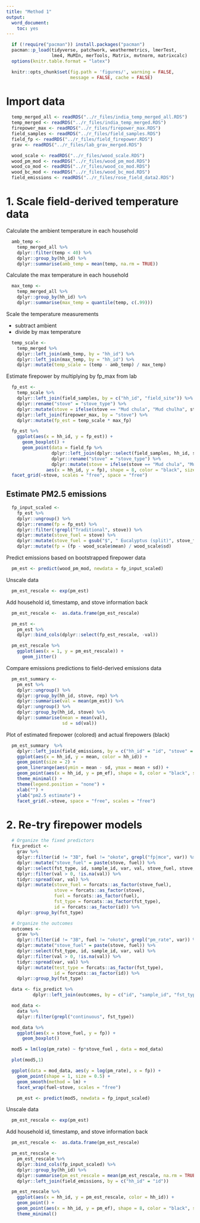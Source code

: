 ```yaml
---
title: "Method 1"
output:
  word_document:
    toc: yes
---
```


```r
  if (!require("pacman")) install.packages("pacman")
  pacman::p_load(tidyverse, patchwork, weathermetrics, lmerTest,
                 lme4, MuMIn, merTools, Matrix, mvtnorm, matrixcalc)
  options(knitr.table.format = "latex")
```

```r
  knitr::opts_chunk$set(fig.path = 'figures/', warning = FALSE,
                        message = FALSE, cache = FALSE)
```

# Import data

```r
  temp_merged_all <- readRDS("../r_files/india_temp_merged_all.RDS")
  temp_merged <- readRDS("../r_files/india_temp_merged.RDS")
  firepower_max <- readRDS("../r_files/firepower_max.RDS")
  field_samples <- readRDS("../r_files/field_samples.RDS")
  field_fp <- readRDS("../r_files/field_firepower.RDS")
  grav <- readRDS("../r_files/lab_grav_merged.RDS")
```

```r
  wood_scale <- readRDS("../r_files/wood_scale.RDS")
  wood_pm_mod <- readRDS("../r_files/wood_pm_mod.RDS")
  wood_co_mod <- readRDS("../r_files/wood_co_mod.RDS")
  wood_bc_mod <- readRDS("../r_files/wood_bc_mod.RDS")
  field_emissions <- readRDS("../r_files/rose_field_data2.RDS")
```

# 1. Scale field-derived temperature data

Calculate the ambient temperature in each household

```r
  amb_temp <-
    temp_merged_all %>%
    dplyr::filter(temp < 40) %>%
    dplyr::group_by(hh_id) %>%
    dplyr::summarise(amb_temp = mean(temp, na.rm = TRUE))
```

Calculate the max temperature in each household

```r
  max_temp <-
    temp_merged_all %>%
    dplyr::group_by(hh_id) %>%
    dplyr::summarise(max_temp = quantile(temp, c(.99)))
```

Scale the temperature measurements

* subtract ambient
* divide by max temperature

```r
  temp_scale <-
    temp_merged %>%
    dplyr::left_join(amb_temp, by = "hh_id") %>%
    dplyr::left_join(max_temp, by = "hh_id") %>%
    dplyr::mutate(temp_scale = (temp - amb_temp) / max_temp)
```

Estimate firepower by multiplying by fp_max from lab

```r
  fp_est <-
    temp_scale %>%
    dplyr::left_join(field_samples, by = c("hh_id", "field_site")) %>%
    dplyr::rename("stove" = "stove_type") %>%
    dplyr::mutate(stove = ifelse(stove == "Mud chula", "Mud chulha", stove)) %>%
    dplyr::left_join(firepower_max, by = "stove") %>%
    dplyr::mutate(fp_est = temp_scale * max_fp)
```

```r
  fp_est %>%
    ggplot(aes(x = hh_id, y = fp_est)) +
      geom_boxplot() +
      geom_point(data = field_fp %>%
                 dplyr::left_join(dplyr::select(field_samples, hh_id, stove_type), by = "hh_id") %>%
                 dplyr::rename("stove" = "stove_type") %>%
                 dplyr::mutate(stove = ifelse(stove == "Mud chula", "Mud chulha", stove)),
               aes(x = hh_id, y = fp), shape = 8, color = "black", size = 3) +
  facet_grid(~stove, scales = "free", space = "free")
```

## Estimate PM2.5 emissions

```r
  fp_input_scaled <-
    fp_est %>%
    dplyr::ungroup() %>%
    dplyr::rename(fp = fp_est) %>%
    dplyr::filter(!grepl("Traditional", stove)) %>%
    dplyr::mutate(stove_fuel = stove) %>%
    dplyr::mutate(stove_fuel = gsub("$", " Eucalyptus (split)", stove_fuel)) %>%
    dplyr::mutate(fp = (fp - wood_scale$mean) / wood_scale$sd)
```

Predict emissions based on bootstrapped firepower data

```r
  pm_est <- predict(wood_pm_mod, newdata = fp_input_scaled)
```

Unscale data

```r
  pm_est_rescale <- exp(pm_est)
```

Add household id, timestamp, and stove information back

```r
  pm_est_rescale <-  as.data.frame(pm_est_rescale)

  pm_est <-
    pm_est %>%
    dplyr::bind_cols(dplyr::select(fp_est_rescale, -val))
```

```r
  pm_est_rescale %>%
    ggplot(aes(x = 1, y = pm_est_rescale)) +
      geom_jitter()
```


Compare emissions predictions to field-derived emissions data

```r
  pm_est_summary <-
    pm_est %>%
    dplyr::ungroup() %>%
    dplyr::group_by(hh_id, stove, rep) %>%
    dplyr::summarise(val = mean(pm_est)) %>%
    dplyr::ungroup() %>%
    dplyr::group_by(hh_id, stove) %>%
    dplyr::summarise(mean = mean(val),
                     sd = sd(val))
```

Plot of estimated firepower (colored) and actual firepowers (black)

```r
  pm_est_summary  %>%
    dplyr::left_join(field_emissions, by = c("hh_id" = "id", "stove" = "stove")) %>%
    ggplot(aes(x = hh_id, y = mean, color = hh_id)) +
    geom_point(size = 2) +
    geom_linerange(aes(ymin = mean - sd, ymax = mean + sd)) +
    geom_point(aes(x = hh_id, y = pm_ef), shape = 8, color = "black", size = 3) +
    theme_minimal() +
    theme(legend.position = "none") +
    xlab("") +
    ylab("pm2.5 estimate") +
    facet_grid(.~stove, space = "free", scales = "free")
```

# 2. Re-try firepower models

```r
  # Organize the fixed predictors
  fix_predict <-
    grav %>%
    dplyr::filter(id != "3B", fuel != "okote", grepl("fp|mce", var)) %>%
    dplyr::mutate("stove_fuel" = paste(stove, fuel)) %>%
    dplyr::select(fst_type, id, sample_id, var, val, stove_fuel, stove, fuel) %>%
    dplyr::filter(val > 0, !is.na(val)) %>%
    tidyr::spread(var, val) %>%
    dplyr::mutate(stove_fuel = forcats::as_factor(stove_fuel),
                  stove = forcats::as_factor(stove),
                  fuel = forcats::as_factor(fuel),
                  fst_type = forcats::as_factor(fst_type),
                  id = forcats::as_factor(id)) %>%
    dplyr::group_by(fst_type)
```

```r
  # Organize the outcomes
  outcomes <-
    grav %>%
    dplyr::filter(id != "3B", fuel != "okote", grepl("pm_rate", var)) %>%
    dplyr::mutate("stove_fuel" = paste(stove, fuel)) %>%
    dplyr::select(fst_type, id, sample_id, var, val) %>%
    dplyr::filter(val > 0, !is.na(val)) %>%
    tidyr::spread(var, val) %>%
    dplyr::mutate(test_type = forcats::as_factor(fst_type),
                  id = forcats::as_factor(id)) %>%
    dplyr::group_by(fst_type)
```

```r
  data <- fix_predict %>%
          dplyr::left_join(outcomes, by = c("id", "sample_id", "fst_type"))
```

```r
  mod_data <-
    data %>%
    dplyr::filter(grepl("continuous", fst_type))
```

```r
  mod_data %>%
    ggplot(aes(x = stove_fuel, y = fp)) +
      geom_boxplot()
```

```r
  mod5 = lm(log(pm_rate) ~ fp*stove_fuel , data = mod_data)
```

```r
  plot(mod5,1)
```

```r
  ggplot(data = mod_data, aes(y = log(pm_rate), x = fp)) +
    geom_point(shape = 1, size = 0.5) +
    geom_smooth(method = lm) +
    facet_wrap(fuel~stove, scales = "free")
```

```r
    pm_est <- predict(mod5, newdata = fp_input_scaled)
```

Unscale data

```r
  pm_est_rescale <- exp(pm_est)
```

Add household id, timestamp, and stove information back

```r
  pm_est_rescale <-  as.data.frame(pm_est_rescale)

  pm_est_rescale <-
    pm_est_rescale %>%
    dplyr::bind_cols(fp_input_scaled) %>%
    dplyr::group_by(hh_id) %>%
    dplyr::summarise(pm_est_rescale = mean(pm_est_rescale, na.rm = TRUE)) %>%
    dplyr::left_join(field_emissions, by = c("hh_id" = "id"))
```

```r
  pm_est_rescale %>%
    ggplot(aes(x = hh_id, y = pm_est_rescale, color = hh_id)) +
    geom_point() +
    geom_point(aes(x = hh_id, y = pm_ef), shape = 8, color = "black", size = 3) +
    theme_minimal()
```